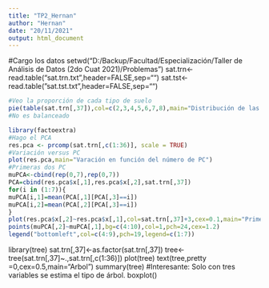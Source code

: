 ---
title: "TP2_Hernan"
author: "Hernan"
date: "20/11/2021"
output: html_document
---
#Cargo los datos
setwd("D:/Backup/Facultad/Especialización/Taller de Análisis de Datos (2do Cuat 2021)/Problemas")
sat.trn<-read.table("sat.trn.txt",header=FALSE,sep="")
sat.tst<-read.table("sat.tst.txt",header=FALSE,sep="")

```{r Piechart,echo=FALSE,fig_caption: true}
#Veo la proporción de cada tipo de suelo
pie(table(sat.trn[,37]),col=c(2,3,4,5,6,7,8),main="Distribución de las clases de suelo, grupo de entrenamiento")
#No es balanceado

```

```{r PCArapido,echo=FALSE}
library(factoextra)
#Hago el PCA
res.pca <- prcomp(sat.trn[,c(1:36)], scale = TRUE)
#Variación versus PC
plot(res.pca,main="Varación en función del número de PC")
#Primeras dos PC
muPCA<-cbind(rep(0,7),rep(0,7))
PCA=cbind(res.pca$x[,1],res.pca$x[,2],sat.trn[,37])
for(i in (1:7)){
muPCA[i,1]=mean(PCA[,1][PCA[,3]==i])
muPCA[i,2]=mean(PCA[,2][PCA[,3]==i])
}
plot(res.pca$x[,2]~res.pca$x[,1],col=sat.trn[,37]+3,cex=0.1,main="Primeras dos componentes principales",xlab="PC1",ylab="PC2",pch=3)
points(muPCA[,2]~muPCA[,1],bg=c(4:10),col=1,pch=24,cex=1.2)
legend("bottomleft",col=c(4:9),pch=19,legend=c(1:7))


```

library(tree)
sat.trn[,37]<-as.factor(sat.trn[,37])
tree<-tree(sat.trn[,37]~.,sat.trn[,c(1:36)])
plot(tree)
text(tree,pretty =0,cex=0.5,main="Arbol")
summary(tree)
#Interesante: Solo con tres variables se estima el tipo de árbol.
boxplot()